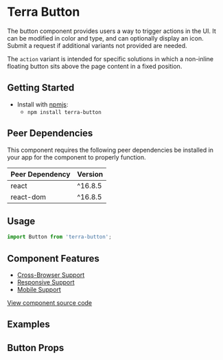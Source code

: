 


<Badge />

# Terra Button

The button component provides users a way to trigger actions in the UI.
It can be modified in color and type, and can optionally display an icon.
Submit a request if additional variants not provided are needed.

The `action` variant is intended for specific solutions in which a non-inline floating button sits above the page content in a fixed position.

## Getting Started

- Install with [npmjs](https://www.npmjs.com):
  - `npm install terra-button`

<!-- AUTO-GENERATED-CONTENT:START Peer Dependencies -->
## Peer Dependencies

This component requires the following peer dependencies be installed in your app for the component to properly function.

| Peer Dependency | Version |
|-|-|
| react | ^16.8.5 |
| react-dom | ^16.8.5 |

<!-- AUTO-GENERATED-CONTENT:END -->

## Usage

```jsx
import Button from 'terra-button';
```

## Component Features
* [Cross-Browser Support](https://engineering.cerner.com/terra-ui/contributing/terra-ui/component-standards#cross-browser-support)
* [Responsive Support](https://engineering.cerner.com/terra-ui/contributing/terra-ui/component-standards#responsive-support)
* [Mobile Support](https://engineering.cerner.com/terra-ui/contributing/terra-ui/component-standards#mobile-support)

[View component source code](https://github.com/cerner/terra-core/tree/master/packages/terra-button)

## Examples
<ButtonVariant title="Variant" />
<ButtonBlock title="Block" />
<ButtonCompact title="Compact" />
<ButtonAnchor title="Anchor" />
<ButtonDisabled title="Disabled" />
<ButtonOnClick title="Click" />
<ButtonIcon title="Icon" />

## Button Props
<ButtonPropsTable />
